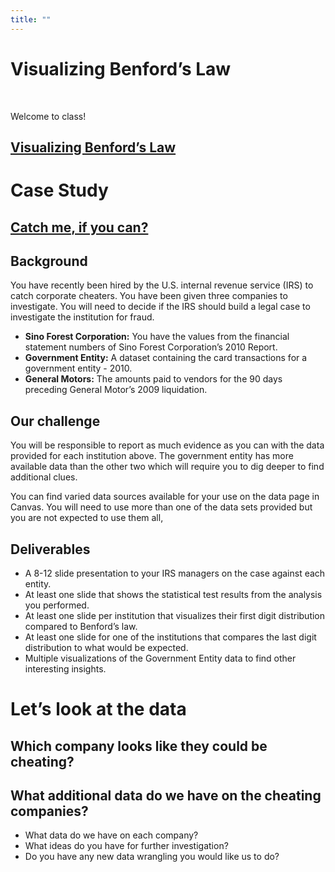 ```yaml
---
title: ""
---
```


# Visualizing Benford's Law  {data-background=#e8c35d}

<br>

Welcome to class!

## [Visualizing Benford's Law](https://help.tableau.com/current/pro/desktop/en-us/benford.htm)

# Case Study {data-background=#e8c35d}

## [Catch me, if you can?](https://byuistats.github.io/CSE150/project.html#Case_Study_6:_Catch_me,_if_you_can)

## Background

You have recently been hired by the U.S. internal revenue service (IRS) to catch corporate cheaters. You have been given three companies to investigate. You will need to decide if the IRS should build a legal case to investigate the institution for fraud.

- **Sino Forest Corporation:** You have the values from the financial statement numbers of Sino Forest Corporation’s 2010 Report.
- **Government Entity:** A dataset containing the card transactions for a government entity - 2010.
- **General Motors:** The amounts paid to vendors for the 90 days preceding General Motor’s 2009 liquidation.

## Our challenge

You will be responsible to report as much evidence as you can with the data provided for each institution above. The government entity has more available data than the other two which will require you to dig deeper to find additional clues.

You can find varied data sources available for your use on the data page in Canvas. You will need to use more than one of the data sets provided but you are not expected to use them all,

## Deliverables

- A 8-12 slide presentation to your IRS managers on the case against each entity.
- At least one slide that shows the statistical test results from the analysis you performed.
- At least one slide per institution that visualizes their first digit distribution compared to Benford’s law.
- At least one slide for one of the institutions that compares the last digit distribution to what would be expected.
- Multiple visualizations of the Government Entity data to find other interesting insights.

# Let's look at the data {data-background=#e8c35d}

## Which company looks like they could be cheating?

## What additional data do we have on the cheating companies?

- What data do we have on each company?
- What ideas do you have for further investigation?
- Do you have any new data wrangling you would like us to do?


